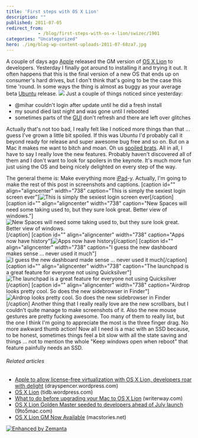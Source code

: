 ```yaml
---
title: 'First steps with OS X Lion'
description: ""
published: 2011-07-05
redirect_from: 
            - /blog/first-steps-with-os-x-lion/swizec/1901
categories: "Uncategorized"
hero: ./img/blog-wp-content-uploads-2011-07-68za7.jpg
---
```

A couple of days ago [Apple](http://www.apple.com "Apple") released the GM version of [OS X Lion](http://www.apple.com/macosx/lion "Mac OS X Lion") to developers. Yesterday I finally got around to installing it and trying it out. It often happens that this is the final version of a new OS that ends up on consumer&#x27;s hard drives, but I don&#x27;t think that&#x27;s going to be the case this time &#x27;round. In some ways the thing is almost as buggy as your average beta [Ubuntu](http://www.ubuntu.com/ "Ubuntu (operating system)") release. ![](./img/blog-wp-content-uploads-2011-07-68za7.jpg) Just a couple of things noticed since yesterday:

- @mihar couldn&#x27;t login after update until he did a fresh install
- my sound died last night and was gone until I rebooted
- sometimes parts of the [GUI](http://en.wikipedia.org/wiki/Graphical_user_interface "Graphical user interface") don&#x27;t refresh and there are left over glitches

Actually that&#x27;s not too bad, I really felt like I noticed more things than that ... guess I&#x27;ve grown a little bit spoiled. If this was Ubuntu I&#x27;d probably call it beyond ready for release and super awesome bug free and so on. But on a Mac it makes me want to bitch and moan. Oh us [spoiled brats](http://en.wikipedia.org/wiki/Spoiled_child "Spoiled child"). All in all, I have to say I really love the new features. Probably haven&#x27;t discovered all of them and I don&#x27;t want to look for spoilers in the keynote. It&#x27;s much more fun just using the OS and being nicely delighted on every step of the way.

<!--more-->

The general theme is: Make everything more [iPad](http://www.apple.com/ipad/ "iPad")-y. Actually, I&#x27;m going to make the rest of this post in screenshots and captions. \[caption id=&quot;&quot; align=&quot;aligncenter&quot; width=&quot;738&quot; caption=&quot;This is simply the sexiest login screen ever&quot;]![](./img/blog-wp-content-uploads-2011-07-68za7.jpg "This is simply the sexiest login screen ever")\[/caption] \[caption id=&quot;&quot; align=&quot;aligncenter&quot; width=&quot;738&quot; caption=&quot;New Spaces will need some taking used to, but they sure look great. Better view of windows.&quot;]![](./img/blog-wp-content-uploads-2011-07-sNKpI.jpg "New Spaces will need some taking used to, but they sure look great. Better view of windows.")\[/caption] \[caption id=&quot;&quot; align=&quot;aligncenter&quot; width=&quot;738&quot; caption=&quot;Apps now have history&quot;]![](./img/blog-wp-content-uploads-2011-07-5zDNd.png "Apps now have history")\[/caption] \[caption id=&quot;&quot; align=&quot;aligncenter&quot; width=&quot;738&quot; caption=&quot;I guess the new dashboard makes sense ... never used it much&quot;]![](./img/blog-wp-content-uploads-2011-07-7l8re.png "I guess the new dashboard made sense ... never used it much")\[/caption] \[caption id=&quot;&quot; align=&quot;aligncenter&quot; width=&quot;738&quot; caption=&quot;The launchpad is a great feature for everyone not using Quicksilver&quot;]![](./img/blog-wp-content-uploads-2011-07-9q4ii.jpg "The launchpad is a great feature for everyone not using Quicksilver")\[/caption] \[caption id=&quot;&quot; align=&quot;aligncenter&quot; width=&quot;738&quot; caption=&quot;Airdrop looks pretty cool. So does the new sidebrowser in Finder&quot;]![](./img/blog-wp-content-uploads-2011-07-xfMzh.png "Airdrop looks pretty cool. So does the new sidebrowser in Finder")\[/caption] Another thing that I really really love are the new scrollbars, but I couldn&#x27;t quite manage to make screenshots of it. Also the new mouse gestures are pretty fucking awesome. Too many of them to really list, but the one I think I&#x27;m going to appreciate the most is the three finger drag. No more awkward thumb action! Now all I need is a mac with an SSD because, to be honest, sometimes things feel a bit slow with all the state saving and things ... not to mention the whole &quot;Keep windows open when reboot&quot; that feature painfully needs an SSD.

###### Related articles

- [Apple to allow license-free virtualization with OS X Lion, developers roar with delight](http://drayspencer.wordpress.com/2011/07/05/apple-to-allow-license-free-virtualization-with-os-x-lion-developers-roar-with-delight/) (drayspencer.wordpress.com)
- [OS X Lion](http://tidb.wordpress.com/2011/07/01/os-x-lion/) (tidb.wordpress.com)
- [What to do before upgrading your Mac to OS X Lion](http://writerway.com/2011/06/30/what-to-do-before-upgrading-your-mac-to-os-x-lion/) (writerway.com)
- [OS X Lion Golden Master seeded to developers ahead of July launch](http://9to5mac.com/2011/07/01/os-x-lion-golden-master-seeded-to-developers/) (9to5mac.com)
- [OS X Lion GM Now Available](http://www.macstories.net/news/os-x-lion-gm-now-available/) (macstories.net)

[![Enhanced by Zemanta](http://img.zemanta.com/zemified_e.png?x-id=24dd1167-af88-4f12-a1b9-85557c32b7e7)](http://www.zemanta.com/ "Enhanced by Zemanta")

